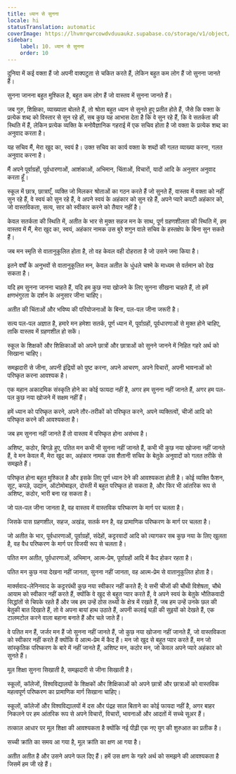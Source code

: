 ```yaml
---
title: ध्यान से सुनना
locale: hi
statusTranslation: automatic
coverImage: https://lhvmrqwrcowdvduuaukz.supabase.co/storage/v1/object/public/strapi-uploads/small_cover-educacion-fundamental.webp-2d51a7828a2b1309555be27f7e2a61a0.webp
sidebar:
    label: 10. ध्यान से सुनना
    order: 10
---
```

दुनिया में कई वक्ता हैं जो अपनी वाक्पटुता से चकित करते हैं, लेकिन बहुत कम लोग हैं जो सुनना जानते हैं।

सुनना जानना बहुत मुश्किल है, बहुत कम लोग हैं जो वास्तव में सुनना जानते हैं।

जब गुरु, शिक्षिका, व्याख्याता बोलते हैं, तो श्रोता बहुत ध्यान से सुनते हुए प्रतीत होते हैं, जैसे कि वक्ता के प्रत्येक शब्द को विस्तार से सुन रहे हों, सब कुछ यह आभास देता है कि वे सुन रहे हैं, कि वे सतर्कता की स्थिति में हैं, लेकिन प्रत्येक व्यक्ति के मनोवैज्ञानिक गहराई में एक सचिव होता है जो वक्ता के प्रत्येक शब्द का अनुवाद करता है।

यह सचिव मैं, मेरा खुद का, स्वयं है। उक्त सचिव का कार्य वक्ता के शब्दों की गलत व्याख्या करना, गलत अनुवाद करना है।

मैं अपने पूर्वाग्रहों, पूर्वधारणाओं, आशंकाओं, अभिमान, चिंताओं, विचारों, यादों आदि के अनुसार अनुवाद करता हूँ।

स्कूल में छात्र, छात्राएँ, व्यक्ति जो मिलकर श्रोताओं का गठन करते हैं जो सुनते हैं, वास्तव में वक्ता को नहीं सुन रहे हैं, वे स्वयं को सुन रहे हैं, वे अपने स्वयं के अहंकार को सुन रहे हैं, अपने प्यारे कपटी अहंकार को, जो वास्तविकता, सत्य, सार को स्वीकार करने को तैयार नहीं है।

केवल सतर्कता की स्थिति में, अतीत के भार से मुक्त सहज मन के साथ, पूर्ण ग्रहणशीलता की स्थिति में, हम वास्तव में मैं, मेरा खुद का, स्वयं, अहंकार नामक उस बुरे शगुन वाले सचिव के हस्तक्षेप के बिना सुन सकते हैं।

जब मन स्मृति से वातानुकूलित होता है, तो वह केवल वही दोहराता है जो उसने जमा किया है।

इतने वर्षों के अनुभवों से वातानुकूलित मन, केवल अतीत के धुंधले चश्मे के माध्यम से वर्तमान को देख सकता है।

यदि हम सुनना जानना चाहते हैं, यदि हम कुछ नया खोजने के लिए सुनना सीखना चाहते हैं, तो हमें क्षणभंगुरता के दर्शन के अनुसार जीना चाहिए।

अतीत की चिंताओं और भविष्य की परियोजनाओं के बिना, पल-पल जीना जरूरी है।

सत्य पल-पल अज्ञात है, हमारे मन हमेशा सतर्क, पूर्ण ध्यान में, पूर्वाग्रहों, पूर्वधारणाओं से मुक्त होने चाहिए, ताकि वास्तव में ग्रहणशील हो सकें।

स्कूल के शिक्षकों और शिक्षिकाओं को अपने छात्रों और छात्राओं को सुनने जानने में निहित गहरे अर्थ को सिखाना चाहिए।

समझदारी से जीना, अपनी इंद्रियों को पुष्ट करना, अपने आचरण, अपने विचारों, अपनी भावनाओं को परिष्कृत करना आवश्यक है।

एक महान अकादमिक संस्कृति होने का कोई फायदा नहीं है, अगर हम सुनना नहीं जानते हैं, अगर हम पल-पल कुछ नया खोजने में सक्षम नहीं हैं।

हमें ध्यान को परिष्कृत करने, अपने तौर-तरीकों को परिष्कृत करने, अपने व्यक्तित्वों, चीजों आदि को परिष्कृत करने की आवश्यकता है।

जब हम सुनना नहीं जानते हैं तो वास्तव में परिष्कृत होना असंभव है।

अशिष्ट, कठोर, बिगड़े हुए, पतित मन कभी भी सुनना नहीं जानते हैं, कभी भी कुछ नया खोजना नहीं जानते हैं, वे मन केवल मैं, मेरा खुद का, अहंकार नामक उस शैतानी सचिव के बेतुके अनुवादों को गलत तरीके से समझते हैं।

परिष्कृत होना बहुत मुश्किल है और इसके लिए पूर्ण ध्यान देने की आवश्यकता होती है। कोई व्यक्ति फैशन, सूट, कपड़े, उद्यान, ऑटोमोबाइल, दोस्ती में बहुत परिष्कृत हो सकता है, और फिर भी आंतरिक रूप से अशिष्ट, कठोर, भारी बना रह सकता है।

जो पल-पल जीना जानता है, वह वास्तव में वास्तविक परिष्करण के मार्ग पर चलता है।

जिसके पास ग्रहणशील, सहज, अखंड, सतर्क मन है, वह प्रामाणिक परिष्करण के मार्ग पर चलता है।

जो अतीत के भार, पूर्वधारणाओं, पूर्वाग्रहों, संदेहों, कट्टरवादों आदि को त्यागकर सब कुछ नया के लिए खुलता है, वह वैध परिष्करण के मार्ग पर विजयी रूप से चलता है।

पतित मन अतीत, पूर्वधारणाओं, अभिमान, आत्म-प्रेम, पूर्वाग्रहों आदि में कैद होकर रहता है।

पतित मन कुछ नया देखना नहीं जानता, सुनना नहीं जानता, वह आत्म-प्रेम से वातानुकूलित होता है।

मार्क्सवाद-लेनिनवाद के कट्टरपंथी कुछ नया स्वीकार नहीं करते हैं; वे सभी चीजों की चौथी विशेषता, चौथे आयाम को स्वीकार नहीं करते हैं, क्योंकि वे खुद से बहुत प्यार करते हैं, वे अपने स्वयं के बेतुके भौतिकवादी सिद्धांतों से चिपके रहते हैं और जब हम उन्हें ठोस तथ्यों के क्षेत्र में रखते हैं, जब हम उन्हें उनके छल की बेतुकी बात दिखाते हैं, तो वे अपना बायां हाथ उठाते हैं, अपनी कलाई घड़ी की सुइयों को देखते हैं, एक टालमटोल करने वाला बहाना बनाते हैं और चले जाते हैं।

वे पतित मन हैं, जर्जर मन हैं जो सुनना नहीं जानते हैं, जो कुछ नया खोजना नहीं जानते हैं, जो वास्तविकता को स्वीकार नहीं करते हैं क्योंकि वे आत्म-प्रेम में कैद हैं। मन जो खुद से बहुत प्यार करते हैं, मन जो सांस्कृतिक परिष्करण के बारे में नहीं जानते हैं, अशिष्ट मन, कठोर मन, जो केवल अपने प्यारे अहंकार को सुनते हैं।

मूल शिक्षा सुनना सिखाती है, समझदारी से जीना सिखाती है।

स्कूलों, कॉलेजों, विश्वविद्यालयों के शिक्षकों और शिक्षिकाओं को अपने छात्रों और छात्राओं को वास्तविक महत्वपूर्ण परिष्करण का प्रामाणिक मार्ग सिखाना चाहिए।

स्कूलों, कॉलेजों और विश्वविद्यालयों में दस और पंद्रह साल बिताने का कोई फायदा नहीं है, अगर बाहर निकलने पर हम आंतरिक रूप से अपने विचारों, विचारों, भावनाओं और आदतों में सच्चे सूअर हैं।

तत्काल आधार पर मूल शिक्षा की आवश्यकता है क्योंकि नई पीढ़ी एक नए युग की शुरुआत का प्रतीक है।

सच्ची क्रांति का समय आ गया है, मूल क्रांति का क्षण आ गया है।

अतीत अतीत है और उसने अपने फल दिए हैं। हमें उस क्षण के गहरे अर्थ को समझने की आवश्यकता है जिसमें हम जी रहे हैं।

